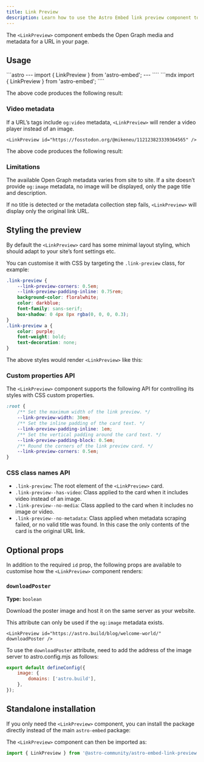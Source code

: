 ```yaml
---
title: Link Preview
description: Learn how to use the Astro Embed link preview component to embed Open Graph images and metadata in your website
---
```



The `<LinkPreview>` component embeds the Open Graph media and metadata for a URL in your page.

## Usage

<Tabs>
<TabItem label="Astro" icon="astro">
```astro
---
import { LinkPreview } from 'astro-embed';
---

<LinkPreview id="https://astro.build/blog/welcome-world/" />
````
</TabItem>
<TabItem label="MDX" icon="seti:markdown">
```mdx
import { LinkPreview } from 'astro-embed';

<LinkPreview id="https://astro.build/blog/welcome-world/" />
````

</TabItem>
</Tabs>

The above code produces the following result:

<LinkPreview id="https://astro.build/blog/welcome-world/" />

### Video metadata

If a URL’s tags include `og:video` metadata, `<LinkPreview>` will render a video player instead of an image.

```astro
<LinkPreview id="https://fosstodon.org/@mikeneu/112123823339364565" />
```

The above code produces the following result:

<LinkPreview id="https://fosstodon.org/@mikeneu/112123823339364565" />

### Limitations

The available Open Graph metadata varies from site to site.
If a site doesn’t provide `og:image` metadata, no image will be displayed, only the page title and description.

If no title is detected or the metadata collection step fails, `<LinkPreview>` will display only the original link URL.

## Styling the preview

By default the `<LinkPreview>` card has some minimal layout styling, which should adapt to your site’s font settings etc.

You can customise it with CSS by targeting the `.link-preview` class, for example:

```css
.link-preview {
	--link-preview-corners: 0.5em;
	--link-preview-padding-inline: 0.75rem;
	background-color: floralwhite;
	color: darkblue;
	font-family: sans-serif;
	box-shadow: 0 4px 8px rgba(0, 0, 0, 0.3);
}
.link-preview a {
	color: purple;
	font-weight: bold;
	text-decoration: none;
}
```

The above styles would render `<LinkPreview>` like this:


<StyledPreview />

### Custom properties API

The `<LinkPreview>` component supports the following API for controlling its styles with CSS custom properties.

```css
:root {
	/** Set the maximum width of the link preview. */
	--link-preview-width: 30em;
	/** Set the inline padding of the card text. */
	--link-preview-padding-inline: 1em;
	/** Set the vertical padding around the card text. */
	--link-preview-padding-block: 0.5em;
	/** Round the corners of the link preview card. */
	--link-preview-corners: 0.5em;
}
```

### CSS class names API

- `.link-preview`: The root element of the `<LinkPreview>` card.
- `.link-preview--has-video`: Class applied to the card when it includes video instead of an image.
- `.link-preview--no-media`: Class applied to the card when it includes no image or video.
- `.link-preview--no-metadata`: Class applied when metadata scraping failed, or no valid title was found. In this case the only contents of the card is the original URL link.

## Optional props

In addition to the required `id` prop, the following props are available to customise how the `<LinkPreview>` component renders:

### `downloadPoster`

**Type:** `boolean`

Download the poster image and host it on the same server as your website.

This attribute can only be used if the `og:image` metadata exists.

```astro
<LinkPreview id="https://astro.build/blog/welcome-world/" downloadPoster />
```

To use the `downloadPoster` attribute, need to add the address of the image server to astro.config.mjs as follows:

```js
export default defineConfig({
	image: {
		domains: ['astro.build'],
	},
});
```

## Standalone installation

If you only need the `<LinkPreview>` component, you can install the package directly instead of the main `astro-embed` package:


<PackageManagers pkg="@astro-community/astro-embed-link-preview" />

The `<LinkPreview>` component can then be imported as:

```js
import { LinkPreview } from '@astro-community/astro-embed-link-preview';
```
